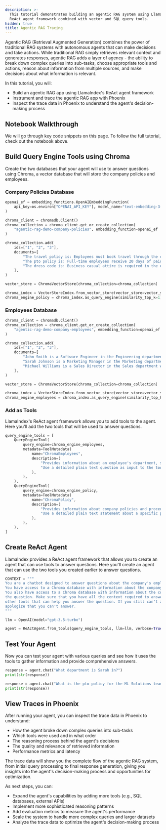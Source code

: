 ```yaml
---
description: >-
  This tutorial demonstrates building an agentic RAG system using LlamaIndex's
  ReAct agent framework combined with vector and SQL query tools.
hidden: true
title: Agentic RAG Tracing
---
```


<Card
  title="Agent Rag Tracing"
  href="https://colab.research.google.com/github/arize-ai/phoenix/blob/main/tutorials/tracing/agentic_rag_tracing.ipynb"
/>

Agentic RAG (Retrieval Augmented Generation) combines the power of traditional RAG systems with autonomous agents that can make decisions and take actions. While traditional RAG simply retrieves relevant context and generates responses, agentic RAG adds a layer of agency - the ability to break down complex queries into sub-tasks, choose appropriate tools and actions, reason about information from multiple sources, and make decisions about what information is relevant.

In this tutorial, you will:

* Build an agentic RAG app using LlamaIndex's ReAct agent framework
* Instrument and trace the agentic RAG app with Phoenix
* Inspect the trace data in Phoenix to understand the agent's decision-making process

## Notebook Walkthrough

&#x20;We will go through key code snippets on this page. To follow the full tutorial, check out the notebook above.&#x20;

## Build Query Engine Tools using Chroma

Create the two databases that your agent will use to answer questions using Chroma, a vector database that will store the company policies and employees.

### Company Policies Database

```python
openai_ef = embedding_functions.OpenAIEmbeddingFunction(
    api_key=os.environ["OPENAI_API_KEY"], model_name="text-embedding-3-small"
)

chroma_client = chromadb.Client()
chroma_collection = chroma_client.get_or_create_collection(
    "agentic-rag-demo-company-policies", embedding_function=openai_ef
)

chroma_collection.add(
    ids=["1", "2", "3"],
    documents=[
        "The travel policy is: Employees must book travel through the company portal. Economy class flights and standard hotel rooms are covered. Meals during travel are reimbursed up to $75/day. All expenses require receipts.",
        "The pto policy is: Full-time employees receive 20 days of paid time off per year, accrued monthly. PTO requests must be submitted at least 2 weeks in advance through the HR portal. Unused PTO can carry over up to 5 days into the next year.",
        "The dress code is: Business casual attire is required in the office. This includes collared shirts, slacks or knee-length skirts, and closed-toe shoes. Jeans are permitted on Fridays. No athletic wear or overly casual clothing.",
    ],
)

vector_store = ChromaVectorStore(chroma_collection=chroma_collection)

chroma_index = VectorStoreIndex.from_vector_store(vector_store=vector_store)
chroma_engine_policy = chroma_index.as_query_engine(similarity_top_k=1)
```

### Employees Database

```python
chroma_client = chromadb.Client()
chroma_collection = chroma_client.get_or_create_collection(
    "agentic-rag-demo-company-employees", embedding_function=openai_ef
)

chroma_collection.add(
    ids=["1", "2", "3"],
    documents=[
        "John Smith is a Software Engineer in the Engineering department who started on 2023-01-15",
        "Sarah Johnson is a Marketing Manager in the Marketing department who started on 2022-08-01",
        "Michael Williams is a Sales Director in the Sales department who started on 2021-03-22",
    ],
)

vector_store = ChromaVectorStore(chroma_collection=chroma_collection)

chroma_index = VectorStoreIndex.from_vector_store(vector_store=vector_store)
chroma_engine_employees = chroma_index.as_query_engine(similarity_top_k=1)
```

### Add as Tools

LlamaIndex's ReAct agent framework allows you to add tools to the agent. Here you'll add the two tools that will be used to answer questions.

```python
query_engine_tools = [
    QueryEngineTool(
        query_engine=chroma_engine_employees,
        metadata=ToolMetadata(
            name="ChromaEmployees",
            description=(
                "Provides information about an employee's department, start date, and name from a relational database."
                "Use a detailed plain text question as input to the tool."
            ),
        ),
    ),
    QueryEngineTool(
        query_engine=chroma_engine_policy,
        metadata=ToolMetadata(
            name="ChromaPolicy",
            description=(
                "Provides information about company policies and procedures. Use this to get more detailed information about company policies."
                "Use a detailed plain text statement about a specific policy as input to the tool."
            ),
        ),
    ),
]
```

## Create ReAct Agent

LlamaIndex provides a ReAct agent framework that allows you to create an agent that can use tools to answer questions. Here you'll create an agent that can use the two tools you created earlier to answer questions.

```python
CONTEXT = """
You are a chatbot designed to answer questions about the company's employees and policies.
You have access to a Chroma database with information about the company's employees and their departmental information.
You also have access to a Chroma database with information about the company's policies. Use provided context to help answer
the question. Make sure that you have all the context required to answer the question and if you don't, check if there are
other tools that can help you answer the question. If you still can't answer the question, ask the user for more information and
apologize that you can't answer.
"""

llm = OpenAI(model="gpt-3.5-turbo")

agent = ReActAgent.from_tools(query_engine_tools, llm=llm, verbose=True, context=CONTEXT)
```

## Test Your Agent

Now you can test your agent with various queries and see how it uses the tools to gather information and provide comprehensive answers.

```python
response = agent.chat("What department is Sarah in?")
print(str(response))
```

```python
response = agent.chat("What is the pto policy for the ML Solutions team?")
print(str(response))
```

## View Traces in Phoenix

After running your agent, you can inspect the trace data in Phoenix to understand:

* How the agent broke down complex queries into sub-tasks
* Which tools were used and in what order
* The reasoning process behind the agent's decisions
* The quality and relevance of retrieved information
* Performance metrics and latency

The trace data will show you the complete flow of the agentic RAG system, from initial query processing to final response generation, giving you insights into the agent's decision-making process and opportunities for optimization.

As next steps, you can:

* Expand the agent's capabilities by adding more tools (e.g., SQL databases, external APIs)
* Implement more sophisticated reasoning patterns
* Add evaluation metrics to measure the agent's performance
* Scale the system to handle more complex queries and larger datasets
* Analyze the trace data to optimize the agent's decision-making process